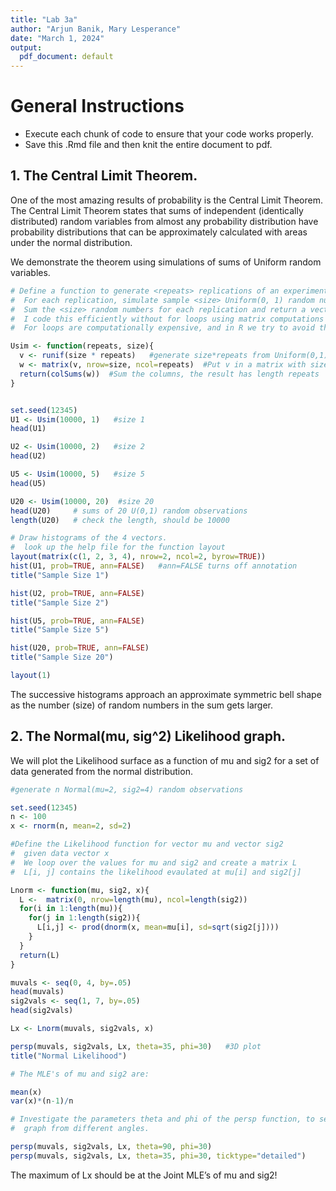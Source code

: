 ---
title: "Lab 3a"
author: "Arjun Banik, Mary Lesperance"
date: "March 1, 2024"
output:
  pdf_document: default
---

# General Instructions

* Execute each chunk of code to ensure that your code works properly.
* Save this .Rmd file and then knit the entire document to pdf.  

## 1.  The Central Limit Theorem.

One of the most amazing results of probability is the Central Limit Theorem.
The Central Limit Theorem states that sums of independent (identically
distributed) random variables from almost any probability distribution 
have probability distributions that can be approximately calculated with areas
under the normal distribution.

We demonstrate the theorem using simulations of sums of Uniform random variables.

```{r UniformRV}

# Define a function to generate <repeats> replications of an experiment. 
#  For each replication, simulate sample <size> Uniform(0, 1) random numbers.
#  Sum the <size> random numbers for each replication and return a vector of length <repeats>.
#  I code this efficiently without for loops using matrix computations instead of loops.
#  For loops are computationally expensive, and in R we try to avoid them when we can.

Usim <- function(repeats, size){
  v <- runif(size * repeats)   #generate size*repeats from Uniform(0,1)
  w <- matrix(v, nrow=size, ncol=repeats)  #Put v in a matrix with size rows and repeats cols
  return(colSums(w))  #Sum the columns, the result has length repeats
}


set.seed(12345)
U1 <- Usim(10000, 1)   #size 1
head(U1)

U2 <- Usim(10000, 2)   #size 2
head(U2)

U5 <- Usim(10000, 5)   #size 5
head(U5)

U20 <- Usim(10000, 20)  #size 20
head(U20)     # sums of 20 U(0,1) random observations
length(U20)   # check the length, should be 10000

# Draw histograms of the 4 vectors.
#  look up the help file for the function layout
layout(matrix(c(1, 2, 3, 4), nrow=2, ncol=2, byrow=TRUE))  
hist(U1, prob=TRUE, ann=FALSE)   #ann=FALSE turns off annotation
title("Sample Size 1")

hist(U2, prob=TRUE, ann=FALSE) 
title("Sample Size 2")

hist(U5, prob=TRUE, ann=FALSE) 
title("Sample Size 5")

hist(U20, prob=TRUE, ann=FALSE) 
title("Sample Size 20")

layout(1)

```

The successive histograms approach an approximate symmetric bell shape
as the number (size) of random numbers in the sum gets larger.


## 2. The Normal(mu, sig^2) Likelihood graph.

We will plot the Likelihood surface as a function of mu and sig2 for a set
of data generated from the normal distribution.

```{r 3DimPlot}
#generate n Normal(mu=2, sig2=4) random observations

set.seed(12345)
n <- 100
x <- rnorm(n, mean=2, sd=2)

#Define the Likelihood function for vector mu and vector sig2
#  given data vector x
#  We loop over the values for mu and sig2 and create a matrix L
#  L[i, j] contains the likelihood evaulated at mu[i] and sig2[j]

Lnorm <- function(mu, sig2, x){
  L <-  matrix(0, nrow=length(mu), ncol=length(sig2))
  for(i in 1:length(mu)){
    for(j in 1:length(sig2)){
      L[i,j] <- prod(dnorm(x, mean=mu[i], sd=sqrt(sig2[j])))
    }
  }
  return(L)
}

muvals <- seq(0, 4, by=.05)
head(muvals)
sig2vals <- seq(1, 7, by=.05)
head(sig2vals)

Lx <- Lnorm(muvals, sig2vals, x)

persp(muvals, sig2vals, Lx, theta=35, phi=30)   #3D plot
title("Normal Likelihood")

# The MLE's of mu and sig2 are:

mean(x)
var(x)*(n-1)/n

# Investigate the parameters theta and phi of the persp function, to see the
#  graph from different angles.

persp(muvals, sig2vals, Lx, theta=90, phi=30)
persp(muvals, sig2vals, Lx, theta=35, phi=30, ticktype="detailed")

```

The maximum of Lx should be at the Joint MLE's of mu and sig2!

